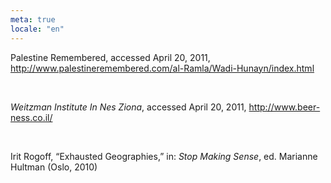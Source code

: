 ```yaml
---
meta: true
locale: "en"
---
```


Palestine Remembered, accessed April 20, 2011, http://www.palestineremembered.com/al-Ramla/Wadi-Hunayn/index.html

<br />

*Weitzman Institute In Nes Ziona*, accessed April 20, 2011, http://www.beer-ness.co.il/

<br />

Irit Rogoff, “Exhausted Geographies,” in: *Stop Making Sense*, ed. Marianne Hultman (Oslo, 2010)